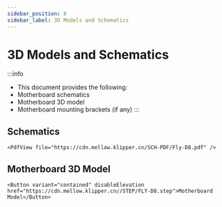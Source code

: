 ```yaml
---
sidebar_position: 8
sidebar_label: 3D Models and Schematics
---
```




# 3D Models and Schematics

:::info
* This document provides the following:
* Motherboard schematics
* Motherboard 3D model
* Motherboard mounting brackets (if any)
:::

## Schematics

    <PdfView file="https://cdn.mellow.klipper.cn/SCH-PDF/Fly-D8.pdf" />


## Motherboard 3D Model

    <Button variant="contained" disableElevation href="https://cdn.mellow.klipper.cn//STEP/FLY-D8.step">Motherboard Model</Button>